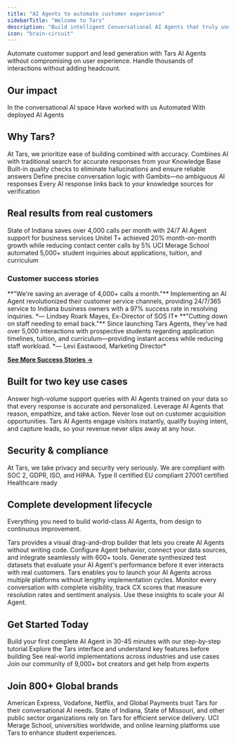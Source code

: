 ```yaml
---
title: "AI Agents to automate customer experience"
sidebarTitle: "Welcome to Tars"
description: "Build intelligent Conversational AI Agents that truly understand context, sentiment, and intent to deliver natural, human-like interactions."
icon: "brain-circuit"
---
```



Automate customer support and lead generation with Tars AI Agents without compromising on user experience. Handle thousands of interactions without adding headcount.
## Our impact

<Columns cols={2}>
  <Card title="8+ Years" icon="calendar">
    In the conversational AI space
  </Card>
  <Card title="800+ Global Brands" icon="building">
    Have worked with us
  </Card>
  <Card title="60M+ Customer Conversations" icon="messages">
    Automated
  </Card>
  <Card title="100+ Countries" icon="globe">
    With deployed AI Agents
  </Card>
</Columns>

## Why Tars?

  <Card title="Automate customer experience reliably" icon="phone" horizontal>
At Tars, we prioritize ease of building combined with accuracy.
  </Card>
<Columns cols={2}>
  <Card title="Hybrid search" icon="magnifying-glass">
    Combines AI with traditional search for accurate responses from your Knowledge Base
  </Card>
  <Card title="AI evaluation" icon="clipboard-check">
    Built-in quality checks to eliminate hallucinations and ensure reliable answers
  </Card>
  <Card title="Controlled conversations" icon="route">
    Define precise conversation logic with Gambits—no ambiguous AI responses
  </Card>
  <Card title="Source attribution" icon="link">
    Every AI response links back to your knowledge sources for verification
  </Card>
</Columns>


## Real results from real customers

<Columns cols={3}>
  <Card title="4,000+ Calls Saved Monthly" icon="phone-slash">
    State of Indiana saves over 4,000 calls per month with 24/7 AI Agent support for business services
  </Card>
  <Card title="20% Monthly Growth" icon="chart-line">
    Unitel T+ achieved 20% month-on-month growth while reducing contact center calls by 5%
  </Card>
  <Card title="5,000+ Interactions" icon="comments">
    UCI Merage School automated 5,000+ student inquiries about applications, tuition, and curriculum
  </Card>
</Columns>

### **Customer success stories**

<Columns cols={1}>
  <Card title="State of Indiana" icon="flag-usa">
    **"We're saving an average of 4,000+ calls a month."**
    Implementing an AI Agent revolutionized their customer service channels, providing 24/7/365 service to Indiana business owners with a 97% success rate in resolving inquiries.
    *— Lindsey Roark Mayes, Ex-Director of SOS IT*
  </Card>
  <Card title="UCI Paul Merage School of Business" icon="school">
    **"Cutting down on staff needing to email back."**
    Since launching Tars Agents, they've had over 5,000 interactions with prospective students regarding application timelines, tuition, and curriculum—providing instant access while reducing staff workload.
    *— Levi Eastwood, Marketing Director*
  </Card>
</Columns>

[**See More Success Stories →**](/welcome-to-tars/who-uses-tars)


## Built for two key use cases

<Steps>
  <Step title="AI Agents for customer support" icon="headset" >
    Answer high-volume support queries with AI Agents trained on your data so that every response is accurate and personalized. Leverage AI Agents that reason, empathize, and take action.
  </Step>
  <Step title="AI Agents for customer acquisition" icon="chart-line-up">
    Never lose out on customer acquisition opportunities. Tars AI Agents engage visitors instantly, qualify buying intent, and capture leads, so your revenue never slips away at any hour.
  </Step>
</Steps>

## Security & compliance

At Tars, we take privacy and security very seriously. We are compliant with SOC 2, GDPR, ISO, and HIPAA.
<Columns cols={2}>
  <Card title="SOC 2" icon="shield-check">
    Type II certified
  </Card>
  <Card title="GDPR" icon="scale-balanced">
    EU compliant
  </Card>
  <Card title="ISO" icon="certificate">
    27001 certified
  </Card>
  <Card title="HIPAA" icon="hospital">
    Healthcare ready
  </Card>
</Columns>

## Complete development lifecycle

Everything you need to build world-class AI Agents, from design to continuous improvement.

<Steps>
  <Step title="Easy building" icon="wand-magic-sparkles">
    Tars provides a visual drag-and-drop builder that lets you create AI Agents without writing code. Configure Agent behavior, connect your data sources, and integrate seamlessly with 600+ tools.
  </Step>
  <Step title="Reliable testing" icon="flask">
    Generate synthesized test datasets that evaluate your AI Agent's performance before it ever interacts with real customers.
  </Step>
  <Step title="Fast deployment" icon="rocket">
    Tars enables you to launch your AI Agents across multiple platforms without lengthy implementation cycles.
  </Step>
  <Step title="Accurate insights" icon="chart-mixed">
    Monitor every conversation with complete visibility, track CX scores that measure resolution rates and sentiment analysis. Use these insights to scale your AI Agent.
  </Step>
</Steps>


## Get Started Today

<Columns cols={2}>
  <Card
    title="Quick Start Guide"
    icon="graduation-cap"
    href="/"
    arrow="true"
  >
    Build your first complete AI Agent in 30-45 minutes with our step-by-step tutorial
  </Card>
  <Card
    title="Platform Tour"
    icon="map"
    href="/platform-fundamentals/platform-tour"
    arrow="true"
  >
    Explore the Tars interface and understand key features before building
  </Card>
  <Card
    title="Video Tutorials"
    icon="play"
    href="/getting-help/video-tutorials"  
    arrow="true"
  >
    See real-world implementations across industries and use cases
  </Card>
  <Card
    title="Community Support"
    icon="users"
    href="/getting-help/community-forum"
    arrow="true"
  >
    Join our community of 9,000+ bot creators and get help from experts
  </Card>
</Columns>



## Join 800+ Global brands

  <Card title="Fortune 500 Companies" icon="building" horizontal>
    American Express, Vodafone, Netflix, and Global Payments trust Tars for their conversational AI needs.
  </Card>
<CardGroup cols={2}>
  <Card title="Government Agencies" icon="landmark" >
    State of Indiana, State of Missouri, and other public sector organizations rely on Tars for efficient service delivery.
  </Card>
  <Card title="Educational Institutions" icon="graduation-cap" >
    UCI Merage School, universities worldwide, and online learning platforms use Tars to enhance student experiences.
  </Card>
</CardGroup>

